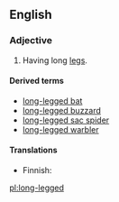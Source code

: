 ==English==

===Adjective===
{{en-adj|pos=[[long]]-[[legged]]}}

# Having long [[leg]]s.

====Derived terms====
* [[long-legged bat]]
* [[long-legged buzzard]]
* [[long-legged sac spider]]
* [[long-legged warbler]]

====Translations====
{{trans-top|having long legs}}
* Finnish: {{t|fi|pitkäjalkainen}}
{{trans-mid}}
{{trans-bottom}}

[[pl:long-legged]]